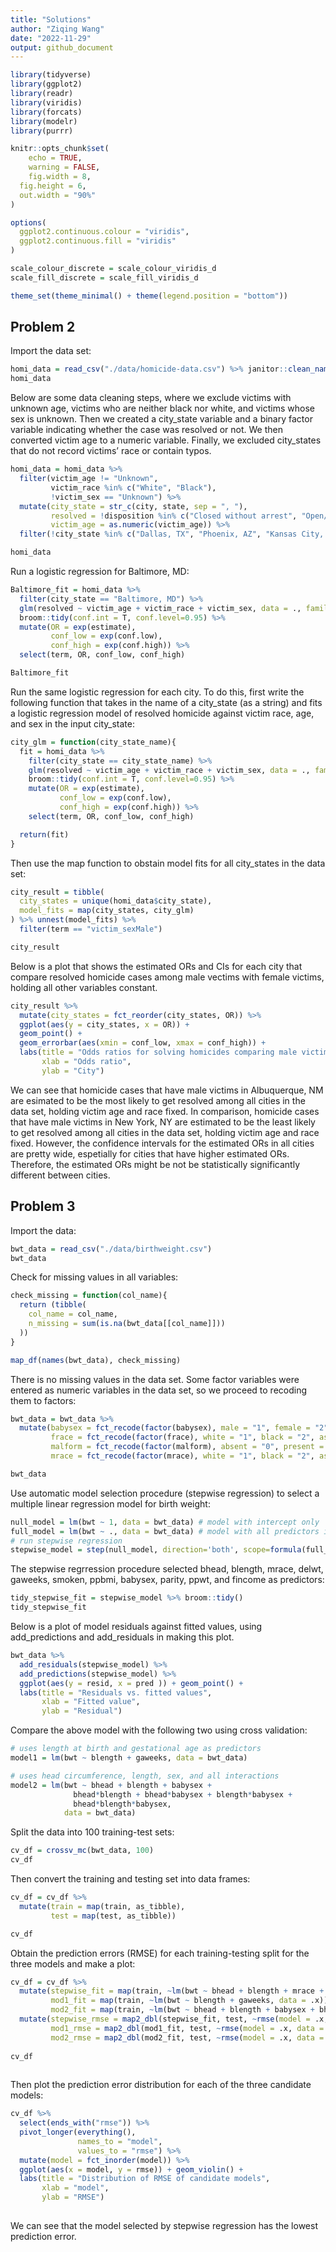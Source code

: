 ```yaml
---
title: "Solutions"
author: "Ziqing Wang"
date: "2022-11-29"
output: github_document
---
```


```r
library(tidyverse)
library(ggplot2)
library(readr)
library(viridis)
library(forcats)
library(modelr)
library(purrr)

knitr::opts_chunk$set(
	echo = TRUE,
	warning = FALSE,
	fig.width = 8, 
  fig.height = 6,
  out.width = "90%"
)

options(
  ggplot2.continuous.colour = "viridis",
  ggplot2.continuous.fill = "viridis"
)

scale_colour_discrete = scale_colour_viridis_d
scale_fill_discrete = scale_fill_viridis_d

theme_set(theme_minimal() + theme(legend.position = "bottom"))
```

## Problem 2

Import the data set:
```r
homi_data = read_csv("./data/homicide-data.csv") %>% janitor::clean_names()
homi_data
```

Below are some data cleaning steps, where we exclude victims with unknown age, victims who are neither black nor white, and victims whose sex is unknown. Then we created a city_state variable and a binary factor variable indicating whether the case was resolved or not. We then converted victim age to a numeric variable. Finally, we excluded city_states that do not record victims' race or contain typos. 
```r
homi_data = homi_data %>%
  filter(victim_age != "Unknown",
         victim_race %in% c("White", "Black"),
         !victim_sex == "Unknown") %>%
  mutate(city_state = str_c(city, state, sep = ", "),
         resolved = !disposition %in% c("Closed without arrest", "Open/No arrest"),
         victim_age = as.numeric(victim_age)) %>%
  filter(!city_state %in% c("Dallas, TX", "Phoenix, AZ", "Kansas City, MO", "Tulsa, AL"))

homi_data
```

Run a logistic regression for Baltimore, MD:
```r
Baltimore_fit = homi_data %>%
  filter(city_state == "Baltimore, MD") %>%
  glm(resolved ~ victim_age + victim_race + victim_sex, data = ., family = binomial()) %>%
  broom::tidy(conf.int = T, conf.level=0.95) %>% 
  mutate(OR = exp(estimate),
         conf_low = exp(conf.low),
         conf_high = exp(conf.high)) %>%
  select(term, OR, conf_low, conf_high)

Baltimore_fit
```

Run the same logistic regression for each city. To do this, first write the following function that takes in the name of a city_state (as a string) and fits a logistic regression model of resolved homicide against victim race, age, and sex in the input city_state:
```r
city_glm = function(city_state_name){
  fit = homi_data %>%
    filter(city_state == city_state_name) %>%
    glm(resolved ~ victim_age + victim_race + victim_sex, data = ., family = binomial()) %>%
    broom::tidy(conf.int = T, conf.level=0.95) %>% 
    mutate(OR = exp(estimate),
           conf_low = exp(conf.low),
           conf_high = exp(conf.high)) %>%
    select(term, OR, conf_low, conf_high)

  return(fit)
}

```

Then use the map function to obstain model fits for all city_states in the data set:
```r
city_result = tibble(
  city_states = unique(homi_data$city_state),
  model_fits = map(city_states, city_glm)
) %>% unnest(model_fits) %>%
  filter(term == "victim_sexMale")

city_result 
```
Below is a plot that shows the estimated ORs and CIs for each city that compare resolved homicide cases among male vectims with female victims, holding all other variables constant.
```r
city_result %>% 
  mutate(city_states = fct_reorder(city_states, OR)) %>%
  ggplot(aes(y = city_states, x = OR)) +
  geom_point() +
  geom_errorbar(aes(xmin = conf_low, xmax = conf_high)) +
  labs(title = "Odds ratios for solving homicides comparing male victims to female victims, keeping all other variables fixed",
       xlab = "Odds ratio",
       ylab = "City")
```
We can see that homicide cases that have male victims in Albuquerque, NM are esimated to be the most likely to get resolved among all cities in the data set, holding victim age and race fixed. In comparison, homicide cases that have male victims in New York, NY are estimated to be the least likely to get resolved among all cities in the data set, holding victim age and race fixed. However, the confidence intervals for the estimated ORs in all cities are pretty wide, espetially for cities that have higher estimated ORs. Therefore, the estimated ORs might be not be statistically significantly different between cities. 

## Problem 3

Import the data:
```r
bwt_data = read_csv("./data/birthweight.csv")
bwt_data
```

Check for missing values in all variables:
```r
check_missing = function(col_name){
  return (tibble(
    col_name = col_name,
    n_missing = sum(is.na(bwt_data[[col_name]]))
  ))
}

map_df(names(bwt_data), check_missing)
```
There is no missing values in the data set. Some factor variables were entered as numeric variables in the data set, so we proceed to recoding them to factors:
```r
bwt_data = bwt_data %>%
  mutate(babysex = fct_recode(factor(babysex), male = "1", female = "2"),
         frace = fct_recode(factor(frace), white = "1", black = "2", asian = "3", puerto_rican = "4", other = "8", unknown = "9"),
         malform = fct_recode(factor(malform), absent = "0", present = "1"),
         mrace = fct_recode(factor(mrace), white = "1", black = "2", asian = "3", puerto_rican = "4", other = "8")) 

bwt_data
```

Use automatic model selection procedure (stepwise regression) to select a multiple linear regression model for birth weight:
```r
null_model = lm(bwt ~ 1, data = bwt_data) # model with intercept only
full_model = lm(bwt ~ ., data = bwt_data) # model with all predictors in the data set
# run stepwise regression 
stepwise_model = step(null_model, direction='both', scope=formula(full_model), trace=0)
```

The stepwise regrression procedure selected bhead, blength, mrace, delwt, gaweeks, smoken, ppbmi, babysex, parity, ppwt, and fincome as predictors:
```r
tidy_stepwise_fit = stepwise_model %>% broom::tidy()
tidy_stepwise_fit
```
Below is a plot of model residuals against fitted values, using add_predictions and add_residuals in making this plot.

```r
bwt_data %>% 
  add_residuals(stepwise_model) %>%
  add_predictions(stepwise_model) %>%
  ggplot(aes(y = resid, x = pred )) + geom_point() +
  labs(title = "Residuals vs. fitted values",
       xlab = "Fitted value",
       ylab = "Residual")
```

Compare the above model with the following two using cross validation:
```r
# uses length at birth and gestational age as predictors
model1 = lm(bwt ~ blength + gaweeks, data = bwt_data)

# uses head circumference, length, sex, and all interactions
model2 = lm(bwt ~ bhead + blength + babysex + 
              bhead*blength + bhead*babysex + blength*babysex +
              bhead*blength*babysex,
            data = bwt_data)
```

Split the data into 100 training-test sets:
```r
cv_df = crossv_mc(bwt_data, 100)
cv_df
```
Then convert the training and testing set into data frames:
```r
cv_df = cv_df %>%
  mutate(train = map(train, as_tibble),
         test = map(test, as_tibble))

cv_df
```

Obtain the prediction errors (RMSE) for each training-testing split for the three models and make a plot:
```r
cv_df = cv_df %>%
  mutate(stepwise_fit = map(train, ~lm(bwt ~ bhead + blength + mrace + delwt + gaweeks + smoken + ppbmi + babysex + parity + ppwt + fincome, data = .x)),
         mod1_fit = map(train, ~lm(bwt ~ blength + gaweeks, data = .x)),
         mod2_fit = map(train, ~lm(bwt ~ bhead + blength + babysex + bhead*blength + bhead*babysex + blength*babysex + bhead*blength*babysex, data = .x))) %>%
  mutate(stepwise_rmse = map2_dbl(stepwise_fit, test, ~rmse(model = .x, data = .y)),
         mod1_rmse = map2_dbl(mod1_fit, test, ~rmse(model = .x, data = .y)),
         mod2_rmse = map2_dbl(mod2_fit, test, ~rmse(model = .x, data = .y)))
  
cv_df
  
```

Then plot the prediction error distribution for each of the three candidate models:
```r
cv_df %>%
  select(ends_with("rmse")) %>%
  pivot_longer(everything(),
               names_to = "model",
               values_to = "rmse") %>%
  mutate(model = fct_inorder(model)) %>% 
  ggplot(aes(x = model, y = rmse)) + geom_violin() +
  labs(title = "Distribution of RMSE of candidate models",
       xlab = "model",
       ylab = "RMSE")
  
```

We can see that the model selected by stepwise regression has the lowest prediction error. 

